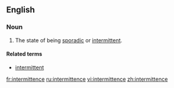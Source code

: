 ==English==

===Noun===
{{en-noun}}

# The state of being [[sporadic]] or [[intermittent]].

====Related terms====
*[[intermittent]]

[[fr:intermittence]]
[[ru:intermittence]]
[[vi:intermittence]]
[[zh:intermittence]]